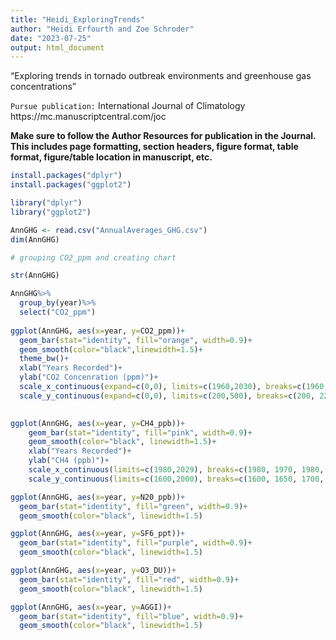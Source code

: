 ```yaml
---
title: "Heidi_ExploringTrends"
author: "Heidi Erfourth and Zoe Schroder"
date: "2023-07-25"
output: html_document
---
```


“Exploring trends in tornado outbreak environments and greenhouse gas concentrations” 

`Pursue publication:` International Journal of Climatology
                      https://mc.manuscriptcentral.com/joc 

**Make sure to follow the Author Resources for publication in the Journal. This includes page formatting, section headers, figure format, table format, figure/table location in manuscript, etc.**

```r
install.packages("dplyr")
install.packages("ggplot2")
```

```r
library("dplyr")
library("ggplot2")
```

```r
AnnGHG <- read.csv("AnnualAverages_GHG.csv")
dim(AnnGHG)

# grouping CO2_ppm and creating chart

str(AnnGHG)

AnnGHG%>%
  group_by(year)%>%
  select("CO2_ppm")
  
ggplot(AnnGHG, aes(x=year, y=CO2_ppm))+
  geom_bar(stat="identity", fill="orange", width=0.9)+
  geom_smooth(color="black",linewidth=1.5)+
  theme_bw()+
  xlab("Years Recorded")+
  ylab("CO2 Concenration (ppm)")+
  scale_x_continuous(expand=c(0,0), limits=c(1960,2030), breaks=c(1960, 1970, 1980, 1990, 2000, 2010, 2020, 2030))+
  scale_y_continuous(expand=c(0,0), limits=c(200,500), breaks=c(200, 225, 250, 275, 300, 325, 350, 375, 400, 425, 450, 475, 500))

  
ggplot(AnnGHG, aes(x=year, y=CH4_ppb))+
    geom_bar(stat="identity", fill="pink", width=0.9)+
    geom_smooth(color="black", linewidth=1.5)+
    xlab("Years Recorded")+
    ylab("CH4 (ppb)")+
    scale_x_continuous(limits=c(1980,2029), breaks=c(1980, 1970, 1980, 1990, 2000, 2010, 2020, 2030))+
    scale_y_continuous(limits=c(1600,2000), breaks=c(1600, 1650, 1700, 1750, 1800, 1850, 1900, 1950, 2000))

ggplot(AnnGHG, aes(x=year, y=N20_ppb))+
  geom_bar(stat="identity", fill="green", width=0.9)+
  geom_smooth(color="black", linewidth=1.5)

ggplot(AnnGHG, aes(x=year, y=SF6_ppt))+
  geom_bar(stat="identity", fill="purple", width=0.9)+
  geom_smooth(color="black", linewidth=1.5)

ggplot(AnnGHG, aes(x=year, y=O3_DU))+
  geom_bar(stat="identity", fill="red", width=0.9)+
  geom_smooth(color="black", linewidth=1.5)

ggplot(AnnGHG, aes(x=year, y=AGGI))+
  geom_bar(stat="identity", fill="blue", width=0.9)+
  geom_smooth(color="black", linewidth=1.5)


```

 